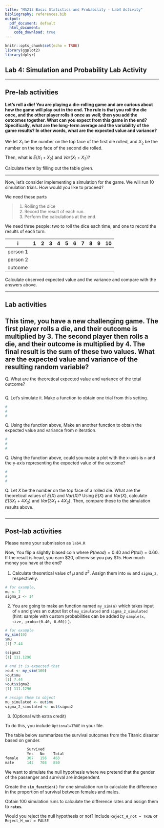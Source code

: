 ```yaml
---
title: "MA213 Basic Statistics and Probability - Lab4 Activity"
bibliography: references.bib
output:
  pdf_document: default
  html_document:
    code_download: true 
---
```


```r
knitr::opts_chunk$set(echo = TRUE)
library(ggplot2)
library(dplyr)
```

## Lab 4: Simulation and Probability Lab Activity

------------------------------------------------------------------------

## Pre-lab activities

#### Let’s roll a die! You are playing a die-rolling game and are curious about how the game will play out in the end. The rule is that you roll the die once, and the other player rolls it once as well; then you add the outcomes together. What can you expect from this game in the end? Specifically, what are the long-term average and the variability of the game results? In other words, what are the expected value and variance?

We let $X_1$ be the number on the top face of the first die rolled, and $X_2$ be the number on the top face of the second die rolled.

Then, what is $E(X_1 + X_2)$ and $Var(X_1 + X_2)$?

Calculate them by filling out the table given.

------------------------------------------------------------------------

Now, let’s consider implementing a simulation for the game. We will run 10 simulation trials. How would you like to proceed?

We need these parts

> 1.  Rolling the dice
> 2.  Record the result of each run.
> 3.  Perform the calculations at the end.

We need three people: two to roll the dice each time, and one to record the results of each turn.

| i        | 1   | 2   | 3   | 4   | 5   | 6   | 7   | 8   | 9   | 10  |
|----------|-----|-----|-----|-----|-----|-----|-----|-----|-----|-----|
| person 1 |     |     |     |     |     |     |     |     |     |     |
| person 2 |     |     |     |     |     |     |     |     |     |     |
| outcome  |     |     |     |     |     |     |     |     |     |     |

Calculate observed expected value and the variance and compare with the answers above.

------------------------------------------------------------------------

## Lab activities

## This time, you have a new challenging game. The first player rolls a die, and their outcome is multiplied by 3. The second player then rolls a die, and their outcome is multiplied by 4. The final result is the sum of these two values. What are the expected value and variance of the resulting random variable?

Q. What are the theoretical expected value and variance of the total outcome?

```         
```

Q. Let's simulate it. Make a function to obtain one trial from this setting.

```r
#
#
#
```

Q. Using the function above, Make an another function to obtain the expected value and variance from $n$ iteration.

```r
#
#
#
```

Q. Using the function above, could you make a plot with the x-axis is `n` and the y-axis representing the expected value of the outcome?

```r
#
#
#
```

Q. Let $X$ be the number on the top face of a rolled die. What are the theoretical values of $E(X)$ and $Var(X)$? Using $E(X)$ and $Var(X)$, calculate $E(3X_1 + 4X_2)$ and $Var(3X_1 + 4X_2)$. Then, compare these to the simulation results above.

```         
```

------------------------------------------------------------------------

## Post-lab activities

Please name your submission as `lab4.R`

Now, You flip a slightly biased coin where $P(head)=0.40$ and $P(tail)=0.60$. If the result is head, you earn \$20, otherwise you pay \$15. How much money you have at the end?

1.  Calculate theoretical value of $\mu$ and $\sigma^2$. Assign them into `mu` and `sigma_2`, respectively.

``` r
# for example,
mu <- 7
sigma_2 <- 14
```

2.  You are going to make an function named `my_sim(n)` which takes input of `n` and gives an output list of `mu_simulated` and `sigma_2_simulated` (hint: sample with custom probabilities can be added by `sample(x, size, prob=c(0.40, 0.60))` ).

``` r
# for example
my_sim(10)
$mu
[1] 7.44

$sigma2
[1] 111.1296

# and it is expected that
>out <- my_sim(100)
>out$mu
[1] 7.44
>out$sigma2
[1] 111.1296

# assign them to object
mu_simulated <- out$mu
sigma_2_simulated <- out$sigma2
```

3.  (Optional with extra credit)

To do this, you include `Optional=TRUE` in your file.

The table below summarizes the survival outcomes from the Titanic disaster based on gender.

``` r
          Survived
          Yes   No    Total
female    307   156   463
male      142   708   850
```

We want to simulate the null hypothesis where we pretend that the gender of the passenger and survival are independent.

Create the **`sim_function()`** for one simulation run to calculate the difference in the proportion of survival between females and males.

Obtain 100 simulation runs to calculate the difference rates and assign them to **`rates`**.

Would you reject the null hypothesis or not? Include `Reject_H_not = TRUE` or `Reject_H_not = FALSE`
